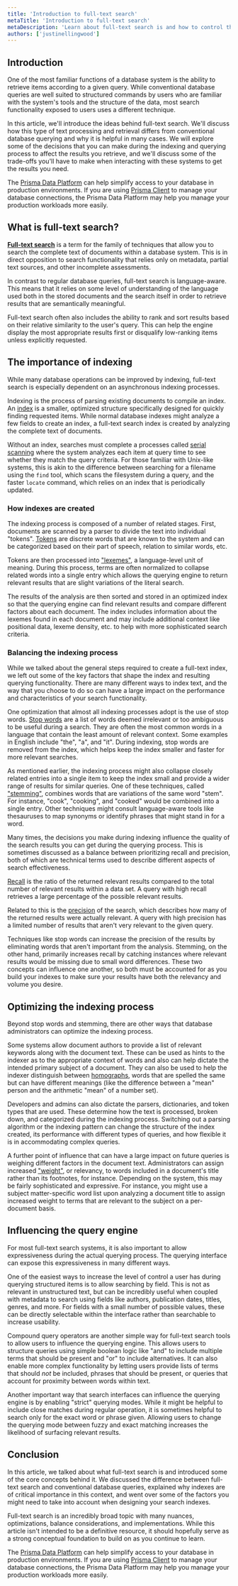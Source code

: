 ```yaml
---
title: 'Introduction to full-text search'
metaTitle: 'Introduction to full-text search'
metaDescription: 'Learn about full-text search is and how to control the indexing and querying processes for better results.'
authors: ['justinellingwood']
---
```


## Introduction

One of the most familiar functions of a database system is the ability to retrieve items according to a given query. While conventional database queries are well suited to structured commands by users who are familiar with the system's tools and the structure of the data, most search functionality exposed to users uses a different technique.

In this article, we'll introduce the ideas behind full-text search. We'll discuss how this type of text processing and retrieval differs from conventional database querying and why it is helpful in many cases. We will explore some of the decisions that you can make during the indexing and querying process to affect the results you retrieve, and we'll discuss some of the trade-offs you'll have to make when interacting with these systems to get the results you need.

<PrismaOutlinks>

The [Prisma Data Platform](https://www.prisma.io/data-platform) can help simplify access to your database in production environments. If you are using [Prisma Client](https://www.prisma.io/docs/orm/prisma-client) to manage your database connections, the Prisma Data Platform may help you manage your production workloads more easily.

</PrismaOutlinks>

## What is full-text search?

**[Full-text search](/intro/database-glossary#full-text-search)** is a term for the family of techniques that allow you to search the complete text of documents within a database system. This is in direct opposition to search functionality that relies only on metadata, partial text sources, and other incomplete assessments.

In contrast to regular database queries, full-text search is language-aware. This means that it relies on some level of understanding of the language used both in the stored documents and the search itself in order to retrieve results that are semantically meaningful.

Full-text search often also includes the ability to rank and sort results based on their relative similarity to the user's query. This can help the engine display the most appropriate results first or disqualify low-ranking items unless explicitly requested.

## The importance of indexing

While many database operations can be improved by indexing, full-text search is especially dependent on an asynchronous indexing processes.

Indexing is the process of parsing existing documents to compile an index. An [index](/intro/database-glossary#index) is a smaller, optimized structure specifically designed for quickly finding requested items. While normal database indexes might analyze a few fields to create an index, a full-text search index is created by analyzing the complete text of documents.

Without an index, searches must complete a processes called [serial scanning](/intro/database-glossary#serial-scanning) where the system analyzes each item at query time to see whether they match the query criteria. For those familiar with Unix-like systems, this is akin to the difference between searching for a filename using the `find` tool, which scans the filesystem during a query, and the faster `locate` command, which relies on an index that is periodically updated.

### How indexes are created

The indexing process is composed of a number of related stages. First, documents are scanned by a parser to divide the text into individual "tokens". [Tokens](/intro/database-glossary#token) are discrete words that are known to the system and can be categorized based on their part of speech, relation to similar words, etc.

Tokens are then processed into ["lexemes"](/intro/database-glossary#lexeme), a language-level unit of meaning. During this process, terms are often normalized to collapse related words into a single entry which allows the querying engine to return relevant results that are slight variations of the literal search.

The results of the analysis are then sorted and stored in an optimized index so that the querying engine can find relevant results and compare different factors about each document. The index includes information about the lexemes found in each document and may include additional context like positional data, lexeme density, etc. to help with more sophisticated search criteria.

### Balancing the indexing process

While we talked about the general steps required to create a full-text index, we left out some of the key factors that shape the index and resulting querying functionality. There are many different ways to index text, and the way that you choose to do so can have a large impact on the performance and characteristics of your search functionality.

One optimization that almost all indexing processes adopt is the use of stop words. [Stop words](/intro/database-glossary#stop-words) are a list of words deemed irrelevant or too ambiguous to be useful during a search. They are often the most common words in a language that contain the least amount of relevant context. Some examples in English include "the", "a", and "it". During indexing, stop words are removed from the index, which helps keep the index smaller and faster for more relevant searches.

As mentioned earlier, the indexing process might also collapse closely related entries into a single item to keep the index small and provide a wider range of results for similar queries. One of these techniques, called ["stemming"](/intro/database-glossary#stemming), combines words that are variations of the same word "stem". For instance, "cook", "cooking", and "cooked" would be combined into a single entry. Other techniques might consult language-aware tools like thesauruses to map synonyms or identify phrases that might stand in for a word.

Many times, the decisions you make during indexing influence the quality of the search results you can get during the querying process. This is sometimes discussed as a balance between prioritizing recall and precision, both of which are technical terms used to describe different aspects of search effectiveness.

[Recall](/intro/database-glossary#recall) is the ratio of the returned relevant results compared to the total number of relevant results within a data set. A query with high recall retrieves a large percentage of the possible relevant results.

Related to this is the [precision](/intro/database-glossary#precision) of the search, which describes how many of the returned results were actually relevant. A query with high precision has a limited number of results that aren't very relevant to the given query.

Techniques like stop words can increase the precision of the results by eliminating words that aren't important from the analysis. Stemming, on the other hand, primarily increases recall by catching instances where relevant results would be missing due to small word differences. These two concepts can influence one another, so both must be accounted for as you build your indexes to make sure your results have both the relevancy and volume you desire.

## Optimizing the indexing process

Beyond stop words and stemming, there are other ways that database administrators can optimize the indexing process.

Some systems allow document authors to provide a list of relevant keywords along with the document text. These can be used as hints to the indexer as to the appropriate context of words and also can help dictate the intended primary subject of a document. They can also be used to help the indexer distinguish between [homographs](https://en.wikipedia.org/wiki/Homograph), words that are spelled the same but can have different meanings (like the difference between a "mean" person and the arithmetic "mean" of a number set).

Developers and admins can also dictate the parsers, dictionaries, and token types that are used. These determine how the text is processed, broken down, and categorized during the indexing process. Switching out a parsing algorithm or the indexing pattern can change the structure of the index created, its performance with different types of queries, and how flexible it is in accommodating complex queries.

A further point of influence that can have a large impact on future queries is weighing different factors in the document text. Administrators can assign increased ["weight"](/intro/database-glossary#search-weight), or relevancy, to words included in a document's title rather than its footnotes, for instance. Depending on the system, this may be fairly sophisticated and expressive. For instance, you might use a subject matter-specific word list upon analyzing a document title to assign increased weight to terms that are relevant to the subject on a per-document basis.

## Influencing the query engine

For most full-text search systems, it is also important to allow expressiveness during the actual querying process. The querying interface can expose this expressiveness in many different ways.

One of the easiest ways to increase the level of control a user has during querying structured items is to allow searching by field. This is not as relevant in unstructured text, but can be incredibly useful when coupled with metadata to search using fields like authors, publication dates, titles, genres, and more. For fields with a small number of possible values, these can be directly selectable within the interface rather than searchable to increase usability.

Compound query operators are another simple way for full-text search tools to allow users to influence the querying engine. This allows users to structure queries using simple boolean logic like "and" to include multiple terms that should be present and "or" to include alternatives. It can also enable more complex functionality by letting users provide lists of terms that should _not_ be included, phrases that should be present, or queries that account for proximity between words within text.

Another important way that search interfaces can influence the querying engine is by enabling "strict" querying modes. While it might be helpful to include close matches during regular operation, it is sometimes helpful to search only for the exact word or phrase given. Allowing users to change the querying mode between fuzzy and exact matching increases the likelihood of surfacing relevant results.

## Conclusion

In this article, we talked about what full-text search is and introduced some of the core concepts behind it. We discussed the difference between full-text search and conventional database queries, explained why indexes are of critical importance in this context, and went over some of the factors you might need to take into account when designing your search indexes.

Full-text search is an incredibly broad topic with many nuances, optimizations, balance considerations, and implementations. While this article isn't intended to be a definitive resource, it should hopefully serve as a strong conceptual foundation to build on as you continue to learn.

<PrismaOutlinks>

The [Prisma Data Platform](https://www.prisma.io/data-platform) can help simplify access to your database in production environments. If you are using [Prisma Client](https://www.prisma.io/docs/orm/prisma-client) to manage your database connections, the Prisma Data Platform may help you manage your production workloads more easily.

</PrismaOutlinks>
